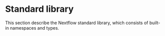 
# Standard library

This section describe the Nextflow standard library, which consists of built-in namespaces and types.

<DocCardList />

